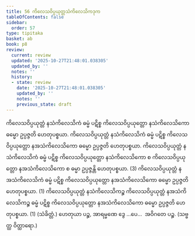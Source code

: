 ```yaml
---
title: 56 ကိလေသဝိပ္ပယုတ္တသံကိလေသိကဒုက
tableOfContents: false
sidebar:
  order: 57
type: tipitaka
basket: ab
book: p8
review:
  current: review
  updated: '2025-10-27T21:48:01.038305'
  updated_by: ''
  notes: ''
  history:
  - state: review
    date: '2025-10-27T21:48:01.038305'
    updated_by: ''
    notes: ''
    previous_state: draft
---
```



<ReviewStatus review={frontmatter.review} showDetails={true} />

<HypothesisAnnotation frontmatter={frontmatter} />

<DynamicBreadcrumb />

<Division number="75" book="p8" e="ch" v="40" p="98">

<Paragraph number="238" book="p8">
ကိလေသဝိပ္ပယုတ္တံ နသံကိလေသိကံ ဓမ္မံ ပဋိစ္စ ကိလေသဝိပ္ပယုတ္တော နသံကိလေသိကော ဓမ္မော ဥပ္ပဇ္ဇတိ ဟေတုပစ္စယာ. ကိလေသဝိပ္ပယုတ္တံ နသံကိလေသိကံ ဓမ္မံ ပဋိစ္စ ကိလေသဝိပ္ပယုတ္တော နအသံကိလေသိကော ဓမ္မော ဥပ္ပဇ္ဇတိ ဟေတုပစ္စယာ. ကိလေသဝိပ္ပယုတ္တံ နသံကိလေသိကံ ဓမ္မံ ပဋိစ္စ ကိလေသဝိပ္ပယုတ္တော နသံကိလေသိကော စ ကိလေသဝိပ္ပယုတ္တော နအသံကိလေသိကော စ ဓမ္မာ ဥပ္ပဇ္ဇန္တိ ဟေတုပစ္စယာ. (3)
</Paragraph>

<Paragraph number="239" book="p8">
ကိလေသဝိပ္ပယုတ္တံ နအသံကိလေသိကံ ဓမ္မံ ပဋိစ္စ ကိလေသဝိပ္ပယုတ္တော နအသံကိလေသိကော ဓမ္မော ဥပ္ပဇ္ဇတိ ဟေတုပစ္စယာ. (1)
</Paragraph>

<Paragraph number="240" book="p8">
ကိလေသဝိပ္ပယုတ္တံ နသံကိလေသိကဉ္စ ကိလေသဝိပ္ပယုတ္တံ နအသံကိလေသိကဉ္စ ဓမ္မံ ပဋိစ္စ ကိလေသဝိပ္ပယုတ္တော နအသံကိလေသိကော ဓမ္မော ဥပ္ပဇ္ဇတိ ဟေတုပစ္စယာ. (1) (သံခိတ္တံ.)
</Paragraph>

<Paragraph number="241" book="p8">
ဟေတုယာ ပဉ္စ, အာရမ္မဏေ ဒွေ …ပေ…  အဝိဂတေ ပဉ္စ. (သဗ္ဗတ္ထ ဝိတ္ထာရော.)
</Paragraph>
</Division>